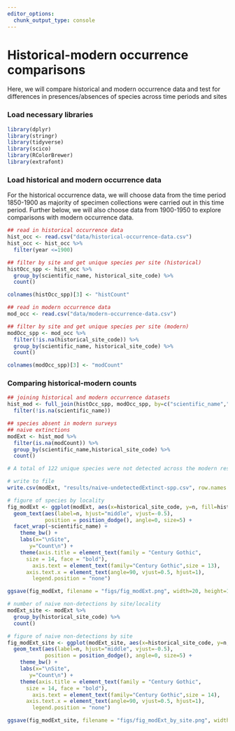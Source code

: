 ```yaml
---
editor_options: 
  chunk_output_type: console
---
```


# Historical-modern occurrence comparisons

Here, we will compare historical and modern occurrence data and test for differences in presences/absences of species across time periods and sites

### Load necessary libraries
```r
library(dplyr)
library(stringr)
library(tidyverse)
library(scico)
library(RColorBrewer)
library(extrafont)
```

### Load historical and modern occurrence data

For the historical occurrence data, we will choose data from the time period 1850-1900 as majority of specimen collections were carried out in this time period. Further below, we will also choose data from 1900-1950 to explore comparisons with modern occurrence data. 
```r
## read in historical occurrence data
hist_occ <- read.csv("data/historical-occurrence-data.csv")
hist_occ <- hist_occ %>%
  filter(year <=1900)

## filter by site and get unique species per site (historical)
histOcc_spp <- hist_occ %>%
  group_by(scientific_name, historical_site_code) %>%
  count()

colnames(histOcc_spp)[3] <- "histCount"

## read in modern occurrence data
mod_occ <- read.csv("data/modern-occurrence-data.csv")

## filter by site and get unique species per site (modern)
modOcc_spp <- mod_occ %>%
  filter(!is.na(historical_site_code)) %>%
  group_by(scientific_name, historical_site_code) %>%
  count()

colnames(modOcc_spp)[3] <- "modCount"
```

### Comparing historical-modern counts

```r
## joining historical and modern occurrence datasets
hist_mod <- full_join(histOcc_spp, modOcc_spp, by=c("scientific_name","historical_site_code")) %>%
  filter(!is.na(scientific_name))

## species absent in modern surveys
## naive extinctions
modExt <- hist_mod %>%
  filter(is.na(modCount)) %>%
  group_by(scientific_name,historical_site_code) %>%
  count()

# A total of 122 unique species were not detected across the modern resurvey. 

# write to file
write.csv(modExt, "results/naive-undetectedExtinct-spp.csv", row.names = F)

# figure of species by locality
fig_modExt <- ggplot(modExt, aes(x=historical_site_code, y=n, fill=historical_site_code)) + geom_bar(stat="identity", position=position_dodge(), fill="#883107", alpha=0.9) +
  geom_text(aes(label=n, hjust="middle", vjust=-0.5), 
            position = position_dodge(), angle=0, size=5) +
  facet_wrap(~scientific_name) +
    theme_bw() +
    labs(x="\nSite", 
       y="Count\n") +
    theme(axis.title = element_text(family = "Century Gothic",
      size = 14, face = "bold"),
        axis.text = element_text(family="Century Gothic",size = 13),
      axis.text.x = element_text(angle=90, vjust=0.5, hjust=1),
        legend.position = "none")

ggsave(fig_modExt, filename = "figs/fig_modExt.png", width=20, height=10, device = png(), units="in", dpi = 300); dev.off()

# number of naive non-detections by site/locality
modExt_site <- modExt %>%
  group_by(historical_site_code) %>%
  count()

# figure of naive non-detections by site
fig_modExt_site <- ggplot(modExt_site, aes(x=historical_site_code, y=n, fill=historical_site_code)) + geom_bar(stat="identity", position=position_dodge(), fill="#883107", alpha=0.9) +
  geom_text(aes(label=n, hjust="middle", vjust=-0.5), 
            position = position_dodge(), angle=0, size=5) +
    theme_bw() +
    labs(x="\nSite", 
       y="Count\n") +
    theme(axis.title = element_text(family = "Century Gothic",
      size = 14, face = "bold"),
        axis.text = element_text(family="Century Gothic",size = 14),
      axis.text.x = element_text(angle=90, vjust=0.5, hjust=1),
        legend.position = "none")

ggsave(fig_modExt_site, filename = "figs/fig_modExt_by_site.png", width=15, height=10, device = png(), units="in", dpi = 300); dev.off()
```


